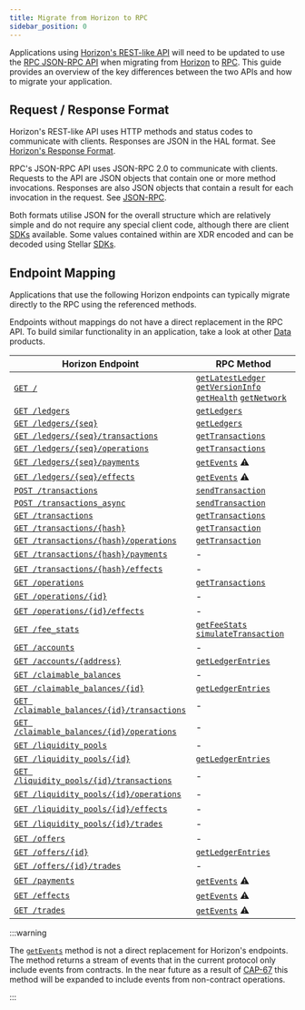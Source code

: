 ```yaml
---
title: Migrate from Horizon to RPC
sidebar_position: 0
---
```


Applications using [Horizon's REST-like API] will need to be updated to use the [RPC JSON-RPC API] when migrating from [Horizon] to [RPC]. This guide provides an overview of the key differences between the two APIs and how to migrate your application.

## Request / Response Format

Horizon's REST-like API uses HTTP methods and status codes to communicate with clients. Responses are JSON in the HAL format. See [Horizon's Response Format].

RPC's JSON-RPC API uses JSON-RPC 2.0 to communicate with clients. Requests to the API are JSON objects that contain one or more method invocations. Responses are also JSON objects that contain a result for each invocation in the request. See [JSON-RPC].

Both formats utilise JSON for the overall structure which are relatively simple and do not require any special client code, although there are client [SDKs] available. Some values contained within are XDR encoded and can be decoded using Stellar [SDKs].

## Endpoint Mapping

Applications that use the following Horizon endpoints can typically migrate directly to the RPC using the referenced methods.

Endpoints without mappings do not have a direct replacement in the RPC API. To build similar functionality in an application, take a look at other [Data] products.

| Horizon Endpoint | RPC Method |
| --- | --- |
| [`GET /`] | [`getLatestLedger`] [`getVersionInfo`] [`getHealth`] [`getNetwork`] |
| [`GET /ledgers`] | [`getLedgers`] |
| [`GET /ledgers/{seq}`] | [`getLedgers`] |
| [`GET /ledgers/{seq}/transactions`] | [`getTransactions`] |
| [`GET /ledgers/{seq}/operations`] | [`getTransactions`] |
| [`GET /ledgers/{seq}/payments`] | [`getEvents`] ⚠️ |
| [`GET /ledgers/{seq}/effects`] | [`getEvents`] ⚠️ |
| [`POST /transactions`] | [`sendTransaction`] |
| [`POST /transactions_async`] | [`sendTransaction`] |
| [`GET /transactions`] | [`getTransactions`] |
| [`GET /transactions/{hash}`] | [`getTransaction`] |
| [`GET /transactions/{hash}/operations`] | [`getTransaction`] |
| [`GET /transactions/{hash}/payments`] | - |
| [`GET /transactions/{hash}/effects`] | - |
| [`GET /operations`] | [`getTransactions`] |
| [`GET /operations/{id}`] | - |
| [`GET /operations/{id}/effects`] | - |
| [`GET /fee_stats`] | [`getFeeStats`] [`simulateTransaction`] |
| [`GET /accounts`] | - |
| [`GET /accounts/{address}`] | [`getLedgerEntries`] |
| [`GET /claimable_balances`] | - |
| [`GET /claimable_balances/{id}`] | [`getLedgerEntries`] |
| [`GET /claimable_balances/{id}/transactions`] | - |
| [`GET /claimable_balances/{id}/operations`] | - |
| [`GET /liquidity_pools`] | - |
| [`GET /liquidity_pools/{id}`] | [`getLedgerEntries`] |
| [`GET /liquidity_pools/{id}/transactions`] | - |
| [`GET /liquidity_pools/{id}/operations`] | - |
| [`GET /liquidity_pools/{id}/effects`] | - |
| [`GET /liquidity_pools/{id}/trades`] | - |
| [`GET /offers`] | - |
| [`GET /offers/{id}`] | [`getLedgerEntries`] |
| [`GET /offers/{id}/trades`] | - |
| [`GET /payments`] | [`getEvents`] ⚠️ |
| [`GET /effects`] | [`getEvents`] ⚠️ |
| [`GET /trades`] | [`getEvents`] ⚠️ |

:::warning

The [`getEvents`] method is not a direct replacement for Horizon's endpoints. The method returns a stream of events that in the current protocol only include events from contracts. In the near future as a result of [CAP-67] this method will be expanded to include events from non-contract operations.

:::

[CAP-67]: https://github.com/stellar/stellar-protocol/blob/master/core/cap-0067.md
[Horizon]: horizon
[RPC]: rpc
[Horizon's REST-like API]: horizon/api-reference
[Horizon's Response Format]: horizon/api-reference/structure/response-format
[RPC JSON-RPC API]: rpc/api-reference
[JSON-RPC]: rpc/api-reference/json-rpc
[Data]: ../data
[SDKs]: ../tools/sdks/library
[`GET /`]: horizon/api-reference
[`GET /ledgers`]: horizon/api-reference/list-all-ledgers
[`GET /ledgers/{seq}`]: horizon/api-reference/retrieve-a-ledger
[`GET /ledgers/{seq}/transactions`]: horizon/api-reference/retrieve-a-ledgers-transactions
[`GET /ledgers/{seq}/operations`]: horizon/api-reference/retrieve-a-ledgers-operations
[`GET /ledgers/{seq}/payments`]: horizon/api-reference/retrieve-a-ledgers-payments
[`GET /ledgers/{seq}/effects`]: horizon/api-reference/retrieve-a-ledgers-effects
[`POST /transactions`]: horizon/api-reference/submit-a-transaction
[`POST /transactions_async`]: horizon/api-reference/submit-async-transaction
[`GET /transactions`]: horizon/api-reference/list-all-transactions
[`GET /transactions/{hash}`]: horizon/api-reference/retrieve-a-transaction
[`GET /transactions/{hash}/operations`]: horizon/api-reference/retrieve-a-transactions-operations
[`GET /transactions/{hash}/payments`]: horizon/api-reference/retrieve-a-transactions-payments
[`GET /transactions/{hash}/effects`]: horizon/api-reference/retrieve-a-transactions-effects
[`GET /operations`]: horizon/api-reference/list-all-operations
[`GET /operations/{id}`]: horizon/api-reference/retrieve-an-operation
[`GET /operations/{id}/effects`]: horizon/api-reference/retrieve-an-operations-effects
[`GET /fee_stats`]: horizon/api-reference
[`GET /accounts`]: horizon/api-reference/list-all-accounts
[`GET /accounts/{address}`]: horizon/api-reference/retrieve-an-account
[`GET /claimable_balances`]: horizon/api-reference/list-all-claimable-balances
[`GET /claimable_balances/{id}`]: horizon/api-reference/retrieve-a-claimable-balance
[`GET /claimable_balances/{id}/transactions`]: horizon/api-reference/cb-retrieve-related-transactions
[`GET /claimable_balances/{id}/operations`]: horizon/api-reference/cb-retrieve-related-operations
[`GET /liquidity_pools`]: horizon/api-reference/list-liquidity-pools
[`GET /liquidity_pools/{id}`]: horizon/api-reference/retrieve-a-liquidity-pool
[`GET /liquidity_pools/{id}/transactions`]: horizon/api-reference/lp-retrieve-related-transactions
[`GET /liquidity_pools/{id}/operations`]: horizon/api-reference/lp-retrieve-related-operations
[`GET /liquidity_pools/{id}/effects`]: horizon/api-reference/retrieve-related-effects
[`GET /liquidity_pools/{id}/trades`]: horizon/api-reference/retrieve-related-trades
[`GET /offers`]: horizon/api-reference/get-all-offers
[`GET /offers/{id}`]: horizon/api-reference/get-offer-by-offer-id
[`GET /offers/{id}/trades`]: horizon/api-reference/get-trades-by-offer-id
[`GET /payments`]: horizon/api-reference/list-all-payments
[`GET /effects`]: horizon/api-reference/list-all-effects
[`GET /trades`]: horizon/api-reference/get-all-trades
[`getLatestLedger`]: rpc/api-reference/methods/getLatestLedger
[`getVersionInfo`]: rpc/api-reference/methods/getVersionInfo
[`getHealth`]: rpc/api-reference/methods/getHealth
[`getNetwork`]: rpc/api-reference/methods/getNetwork
[`getLedgers`]: rpc/api-reference/methods/getLedgers
[`getTransactions`]: rpc/api-reference/methods/getTransactions
[`getTransaction`]: rpc/api-reference/methods/getTransaction
[`getEvents`]: rpc/api-reference/methods/getEvents
[`sendTransaction`]: rpc/api-reference/methods/sendTransaction
[`getFeeStats`]: rpc/api-reference/methods/getFeeStats
[`simulateTransaction`]: rpc/api-reference/methods/simulateTransaction
[`getLedgerEntries`]: rpc/api-reference/methods/getLedgerEntries
